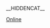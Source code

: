 __HIDDENCAT__
{{WPSS-cat}}
{{Stub Category|article=[[网络游戏|网络游戏]]|newstub=online-videogame-stub|category=網路遊戲}}

[[Category:各类型电子游戏小作品|Online]]